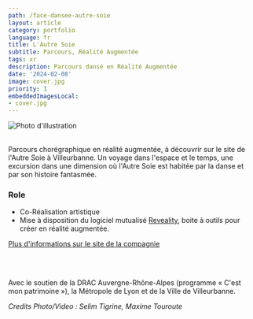 ```yaml
---
path: /face-dansee-autre-soie
layout: article
category: portfolio
language: fr
title: L'Autre Soie
subtitle: Parcours, Réalité Augmentée
tags: xr
description: Parcours dansé en Réalité Augmentée
date: '2024-02-08'
image: cover.jpg
priority: 1
embeddedImagesLocal:
- cover.jpg
---
```



![Photo d'illustration](1.jpg)
<br/>
<br/>

Parcours chorégraphique en réalité augmentée, à découvrir sur le site de l'Autre Soie à Villeurbanne. Un voyage dans l'espace et le temps, 
une excursion dans une dimension où l'Autre Soie est habitée par la danse et par son histoire fantasmée. 


### Role
* Co-Réalisation artistique  
* Mise à disposition du logiciel mutualisé [Reveality](/reveality), boite à outils pour créer en réalité augmentée.  


[Plus d'informations sur le site de la compagnie](https://www.natachapaquignon.com/)

<br/>
<br/>
  
Avec le soutien de la DRAC Auvergne-Rhône-Alpes (programme « C'est mon patrimoine »), la Métropole de Lyon et de la Ville de Villeurbanne.  

_Credits Photo/Video : Selim Tigrine, Maxime Touroute_